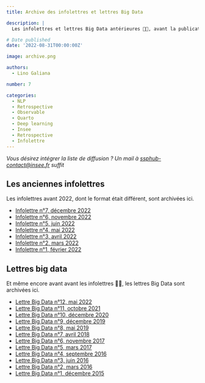 ```yaml
---
title: Archive des infolettres et lettres Big Data

description: |
  Les infolettres et lettres Big Data antérieures 👵👴, avant la publication sous forme de blog

# Date published
date: '2022-08-31T00:00:00Z'

image: archive.png

authors:
  - Lino Galiana

number: 7

categories:
  - NLP
  - Retrospective
  - Observable
  - Quarto
  - Deep learning
  - Insee
  - Retrospective
  - Infolettre
---
```


_Vous désirez intégrer la liste de diffusion ? Un mail à <ssphub-contact@insee.fr> suffit_ 

## Les anciennes infolettres

Les infolettres avant 2022, dont le format était différent, sont archivées ici. 

* [Infolettre n°7, décembre 2022](https://minio.lab.sspcloud.fr/ssphub/diffusion/website/Infolettre_n7.pdf)
* [Infolettre n°6, novembre 2022](https://minio.lab.sspcloud.fr/ssphub/diffusion/website/Infolettre_n6.pdf)
* [Infolettre n°5, juin 2022](https://minio.lab.sspcloud.fr/ssphub/diffusion/website/Infolettre_n5.pdf)
* [Infolettre n°4, mai 2022](https://minio.lab.sspcloud.fr/ssphub/diffusion/website/Infolettre_n4.pdf)
* [Infolettre n°3, avril 2022](https://minio.lab.sspcloud.fr/ssphub/diffusion/website/Infolettre_n3.pdf)
* [Infolettre n°2, mars 2022](https://minio.lab.sspcloud.fr/ssphub/diffusion/website/Infolettre_n2.pdf)
* [Infolettre n°1, février 2022](https://minio.lab.sspcloud.fr/ssphub/diffusion/website/Infolettre_n1.pdf)

## Lettres big data

Et même encore avant avant les infolettres 👵👴, les lettres Big Data sont archivées ici. 

* [Lettre Big Data n°12, mai 2022](https://minio.lab.sspcloud.fr/ssphub/diffusion/website/Lettre_BigData_n12.pdf)
* [Lettre Big Data n°11, octobre 2021](https://minio.lab.sspcloud.fr/ssphub/diffusion/website/Lettre_BigData_n11.pdf)
* [Lettre Big Data n°10, décembre 2020](https://minio.lab.sspcloud.fr/ssphub/diffusion/website/Lettre_BigData_n10.pdf)
* [Lettre Big Data n°9, décembre 2019](https://minio.lab.sspcloud.fr/ssphub/diffusion/website/Lettre_BigData_n09.pdf)
* [Lettre Big Data n°8, mai 2019](https://minio.lab.sspcloud.fr/ssphub/diffusion/website/Lettre_BigData_n08.pdf)
* [Lettre Big Data n°7, avril 2018](https://minio.lab.sspcloud.fr/ssphub/diffusion/website/Lettre_BigData_n07.pdf)
* [Lettre Big Data n°6, novembre 2017](https://minio.lab.sspcloud.fr/ssphub/diffusion/website/Lettre_BigData_n06.pdf)
* [Lettre Big Data n°5, mars 2017](https://minio.lab.sspcloud.fr/ssphub/diffusion/website/Lettre_BigData_n05.pdf)
* [Lettre Big Data n°4, septembre 2016](https://minio.lab.sspcloud.fr/ssphub/diffusion/website/Lettre_BigData_n04.pdf)
* [Lettre Big Data n°3, juin 2016](https://minio.lab.sspcloud.fr/ssphub/diffusion/website/Lettre_BigData_n03.pdf)
* [Lettre Big Data n°2, mars 2016](https://minio.lab.sspcloud.fr/ssphub/diffusion/website/Lettre_BigData_n02.pdf)
* [Lettre Big Data n°1, décembre 2015](https://minio.lab.sspcloud.fr/ssphub/diffusion/website/Lettre_BigData_n01.pdf)
